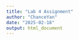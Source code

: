 ```yaml
---
title: "Lab 4 Assignment"
author: "ChanceYan"
date: "2025-02-18"
output: html_document
---
```


```r

```